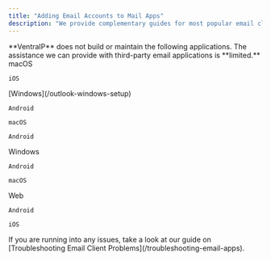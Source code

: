 ```yaml
---
title: "Adding Email Accounts to Mail Apps"
description: "We provide complementary guides for most popular email client applications to help you get your email setup!"
---
```


<Warning>
  **VentraIP** does not build or maintain the following applications. The assistance we can provide with third-party email applications is **limited.**
</Warning>

<CardGroup cols={3}>
  <Card title="Apple Mail" icon="apple-whole" iconType="duotone" cta="sdfsdf">
    macOS

    iOS
  </Card>
  <Card title="Outlook" icon="voicemail" iconType="duotone">
    [Windows](/outlook-windows-setup)

    Android

    macOS

    Android
  </Card>
  <Card title="Thunderbird" icon="bird" iconType="duotone" href="\">
    Windows

    Android

    macOS
  </Card>
  <Card title="Gmail" icon="sparkles">
    Web

    Android

    iOS
  </Card>
  <Card title="eM Client" icon="sparkles">
    
  </Card>
  <Card title="Spark" icon="sparkles">
    
  </Card>
</CardGroup>

<Info>
  If you are running into any issues, take a look at our guide on [Troubleshooting Email Client Problems](/troubleshooting-email-apps).
</Info>